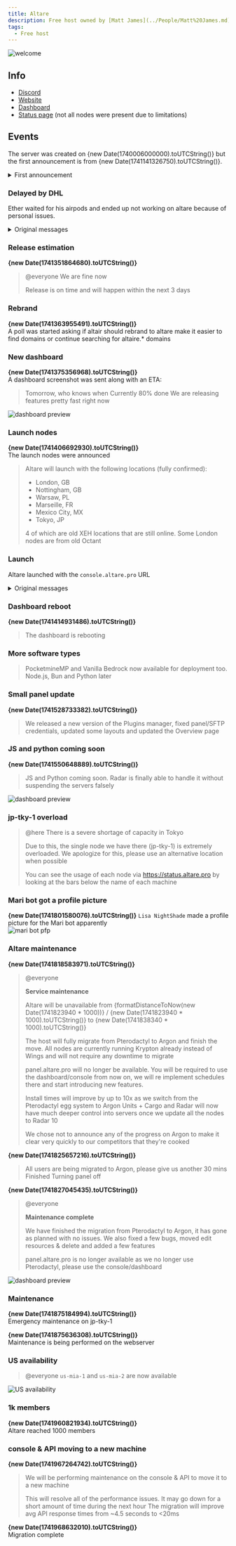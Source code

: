 ```yaml
---
title: Altare
description: Free host owned by [Matt James](../People/Matt%20James.md)
tags:
  - Free host
---
```



![welcome](https://summerhosts.github.io/media/altare/welcome.png)

## Info
* [Discord](https://discord.gg/bMSKVN63w5)
* [Website](https://altare.pro)
* [Dashboard](https://altare.pro/app/dashboard)
* [Status page](https://status.altare.pro) (not all nodes were present due to limitations)

## Events
The server was created on {new Date(1740006000000).toUTCString()} but the first announcement is from {new Date(1741141326750).toUTCString()}.

<details>
<summary>First announcement</summary>
>greetings people. it is ether
>
>*why another host*
>you lads make me happy and fill my time in. i am pretty unstable and depressed or whatever, unfortunately my method over the last 3 weeks to calm myself may not be working soon. so lets make a new host
>
>*when will it die*
>who knows. why trust me? the last 3 hosts have winded down peacefully, no one lost data or anything, most people got refunded if they paid
>
>*eta*
>no eta, it will be done when its done. it will have singapore location yes. yes it will be 24/7 and have high resources and a coins system and yes it will run heliactyl/prism like usual, based on old octant
>

</details>

### Delayed by DHL
Ether waited for his airpods and ended up not working on altare because of personal issues.

<details>
<summary>Original messages</summary>
>@everyone probably going to be up today I’m waiting for my airpods to arrive not getting out of bed until they do
>

>love dhl
>![DHL moment](https://summerhosts.github.io/media/altare/DHL.png)
>

**{new Date(1741185500687).toUTCString()}**  
>delayed
>

**{new Date(1741187135912).toUTCString()}**  
>delayed is delayed
>

**{new Date(1741205988602).toUTCString()}**  
>@everyone no release today apologies i'm having some personal issues right now
>

</details>

### Release estimation
**{new Date(1741351864680).toUTCString()}**  
>@everyone We are fine now
>
>Release is on time and will happen within the next 3 days
>

### Rebrand
**{new Date(1741363955491).toUTCString()}**  
A poll was started asking if altair should rebrand to altare make it easier to find domains or continue searching for altaire.* domains

### New dashboard
**{new Date(1741375356968).toUTCString()}**  
A dashboard screenshot was sent along with an ETA:
>Tomorrow, who knows when
>Currently 80% done
>We are releasing features pretty fast right now
>

![dashboard preview](https://summerhosts.github.io/media/altare/dashboard_preview.png)

### Launch nodes
**{new Date(1741406692930).toUTCString()}**  
The launch nodes were announced  
>Altare will launch with the following locations (fully confirmed):
>- London, GB
>- Nottingham, GB
>- Warsaw, PL
>- Marseille, FR
>- Mexico City, MX
>- Tokyo, JP
>
>4 of which are old XEH locations that are still online. Some London nodes are from old Octant
>

### Launch
Altare launched with the `console.altare.pro` URL

<details>
<summary>Original messages</summary>

>@everyone All services are available now, get started @ https://console.altare.pro
>
>More software types will be available later. Meanwhile, if you would like to see our rewards, you may do so via #rewards
>The Nottingham nodes are located in my house. If they get overloaded, I'll probably hear it pretty quickly. If you use these nodes, you at least don't need to worry about your data as it's... literally in my room and stored on brand new SSDs
>

Image sent {new Date(1741740128682).toUTCString()} in #updates  
![gb-not nodes](https://summerhosts.github.io/media/altare/radar_false_flag.png)

</details>

### Dashboard reboot
**{new Date(1741414931486).toUTCString()}**  
>The dashboard is rebooting
>

### More software types
>PocketmineMP and Vanilla Bedrock now available for deployment too. Node.js, Bun and Python later
>

### Small panel update
**{new Date(1741528733382).toUTCString()}**  
>We released a new version of the Plugins manager, fixed panel/SFTP credentials, updated some layouts and updated the Overview page
>

### JS and python coming soon
**{new Date(1741550648889).toUTCString()}**  
>JS and Python coming soon. Radar is finally able to handle it without suspending the servers falsely
>

![dashboard preview](https://summerhosts.github.io/media/altare/radar_false_flag.png)

### jp-tky-1 overload
>@here There is a severe shortage of capacity in Tokyo
>
>Due to this, the single node we have there (jp-tky-1) is extremely overloaded. We apologize for this, please use an alternative location when possible
>
>You can see the usage of each node via https://status.altare.pro by looking at the bars below the name of each machine
>

### Mari bot got a profile picture
**{new Date(1741801580076).toUTCString()}**
`Lisa NightShade` made a profile picture for the Mari bot apparently  
![mari bot pfp](https://summerhosts.github.io/media/altare/mari_bot_pfp.jpg)

### Altare maintenance
**{new Date(1741818583971).toUTCString()}**  
>@everyone
>
>**Service maintenance**
>
>Altare will be unavailable from {formatDistanceToNow(new Date(1741823940 * 1000))} / {new Date(1741823940 * 1000).toUTCString()} to {new Date(1741838340 * 1000).toUTCString()}
>
>The host will fully migrate from Pterodactyl to Argon and finish the move. All nodes are currently running Krypton already instead of Wings and will not require any downtime to migrate
>
>panel.altare.pro will no longer be available. You will be required to use the dashboard/console from now on, we will re implement schedules there and start introducing new features.
>
>Install times will improve by up to 10x as we switch from the Pterodactyl egg system to Argon Units + Cargo and Radar will now have much deeper control into servers once we update all the nodes to Radar 10
>
>We chose not to announce any of the progress on Argon to make it clear very quickly to our competitors that they're cooked
>

**{new Date(1741825657216).toUTCString()}**  
>All users are being migrated to Argon, please give us another 30 mins
>Finished
>Turning panel off
>

**{new Date(1741827045435).toUTCString()}**  
>@everyone
>
>**Maintenance complete**
>
>We have finished the migration from Pterodactyl to Argon, it has gone as planned with no issues. We also fixed a few bugs, moved edit resources & delete and added a few features
>
>panel.altare.pro is no longer available as we no longer use Pterodactyl, please use the console/dashboard
>
![dashboard preview](https://summerhosts.github.io/media/altare/dashboard_preview_2.png)

### Maintenance
**{new Date(1741875184994).toUTCString()}**  
Emergency maintenance on jp-tky-1

**{new Date(1741875636308).toUTCString()}**  
Maintenance is being performed on the webserver

### US availability
>@everyone `us-mia-1` and `us-mia-2` are now available
>

![US availability](https://summerhosts.github.io/media/altare/US_availability.png)

### 1k members
**{new Date(1741960821934).toUTCString()}**  
Altare reached 1000 members

### console & API moving to a new machine
**{new Date(1741967264742).toUTCString()}**  
>We will be performing maintenance on the console & API to move it to a new machine
>
>This will resolve all of the performance issues. It may go down for a short amount of time during the next hour
>The migration will improve avg API response times from ~4.5 seconds to <20ms
>

**{new Date(1741968632010).toUTCString()}**  
Migration complete